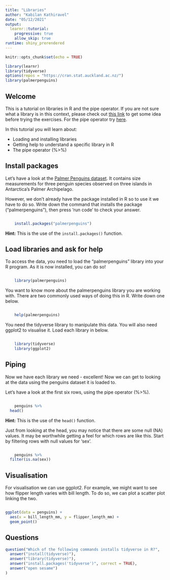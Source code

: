 ```yaml
---
title: "Libraries"
author: "Kabilan Kathiravel"
date: "05/12/2021"
output: 
  learnr::tutorial:
    progressive: true
    allow_skip: true
runtime: shiny_prerendered
---
```


```r
knitr::opts_chunk$set(echo = TRUE)
```


```r
library(learnr)
library(tidyverse)
options(repos = "https://cran.stat.auckland.ac.nz/")
library(palmerpenguins)
```

## Welcome

This is a tutorial on libraries in R and the pipe operator. If you are not sure what a library is in this context, please check out [this link](https://hbctraining.github.io/Intro-to-R-flipped/lessons/04_introR_packages.html) to get some idea before trying the exercises. For the pipe operator try [here](https://style.tidyverse.org/pipes.html).

In this tutorial you will learn about:

- Loading and installing libraries
- Getting help to understand a specific library in R
- The pipe operator (%>%)

## Install packages

Let's have a look at the [Palmer Penguins dataset](https://allisonhorst.github.io/palmerpenguins/articles/intro.html). It contains size measurements for three penguin species observed on three islands in Antarctica's Palmer Archipelago. 

However, we don't already have the package installed in R so to use it we have to do so. Write down the command that installs the package ("palmerpenguins"), then press 'run code' to check your answer.

```r
    
```
```r
    install.packages("palmerpenguins")
```


<div id="installex1-hint">
**Hint:** This is the use of the `install.packages()` function.
</div>


## Load libraries and ask for help

To access the data, you need to load the "palmerpenguins" library into your R program. As it is now installed, you can do so!

```r
    
```
```r
    library(palmerpenguins)
```

You want to know more about the palmerpenguins library you are working with. There are two commonly used ways of doing this in R. Write down one below.

```r
    
```
```r
    help(palmerpenguins)
```

You need the tidyverse library to manipulate this data. You will also need ggplot2 to visualise it. Load each library in below.

```r
    
```
```r
    library(tidyverse)
    library(ggplot2)
```



## Piping

Now we have each library we need - excellent! Now we can get to looking at the data using the penguins dataset it is loaded to.

Let's have a look at the first six rows, using the pipe operator (%>%).

```r
    
```
```r
    penguins %>%
  head()
```
<div id="pipeex1-hint">
**Hint:** This is the use of the `head()` function.
</div>

Just from looking at the head, you may notice that there are some null (NA) values. It may be worthwhile getting a feel for which rows are like this. Start by filtering rows with null values for 'sex'.

```r
    
```
```r
    penguins %>%
  filter(is.na(sex))
```




## Visualisation

For visualisation we can use ggplot2. For example, we might want to see how flipper length varies with bill length. To do so, we can plot a scatter plot linking the two.

```r
    
```
```r
ggplot(data = penguins) +
  aes(x = bill_length_mm, y = flipper_length_mm) +
  geom_point()
```

## Questions

```r
question("Which of the following commands installs tidyverse in R?",
  answer("install(tidyverse)"),
  answer("library(tidyverse)"),
  answer("install.packages('tidyverse')", correct = TRUE),
  answer("open sesame")
)
```


